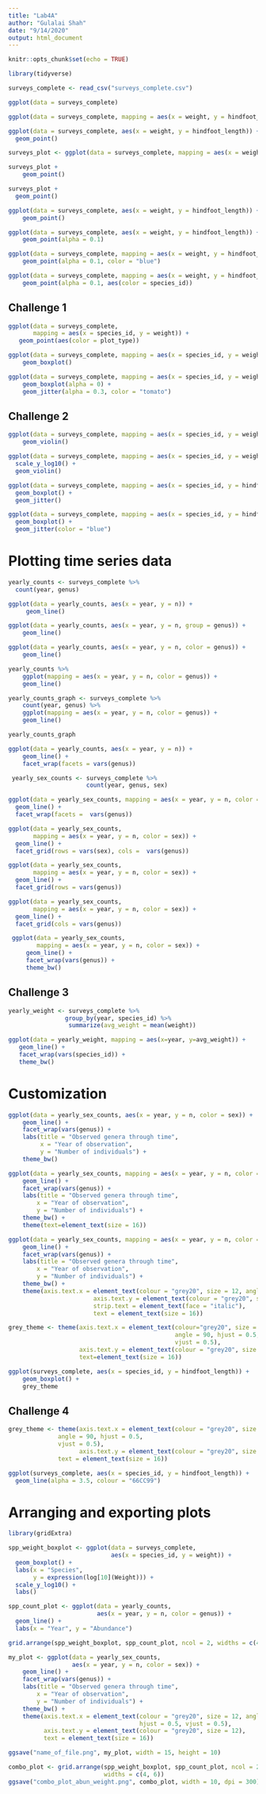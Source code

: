 ```yaml
---
title: "Lab4A"
author: "Gulalai Shah"
date: "9/14/2020"
output: html_document
---
```


```r
knitr::opts_chunk$set(echo = TRUE)
```
```r
library(tidyverse)
```
```r
surveys_complete <- read_csv("surveys_complete.csv")

```
```r
ggplot(data = surveys_complete)
```
```r
ggplot(data = surveys_complete, mapping = aes(x = weight, y = hindfoot_length))
```
```r
ggplot(data = surveys_complete, aes(x = weight, y = hindfoot_length)) +
  geom_point()
```
```r
surveys_plot <- ggplot(data = surveys_complete, mapping = aes(x = weight, y = hindfoot_length))
```
```r
surveys_plot + 
    geom_point()
```

```r
surveys_plot +
  geom_point()
```




```r
ggplot(data = surveys_complete, aes(x = weight, y = hindfoot_length)) +
    geom_point()
```
```r
ggplot(data = surveys_complete, aes(x = weight, y = hindfoot_length)) +
    geom_point(alpha = 0.1)
```

```r
ggplot(data = surveys_complete, mapping = aes(x = weight, y = hindfoot_length)) +
    geom_point(alpha = 0.1, color = "blue")
```

```r
ggplot(data = surveys_complete, mapping = aes(x = weight, y = hindfoot_length)) +
    geom_point(alpha = 0.1, aes(color = species_id))
```

## Challenge 1

```r
ggplot(data = surveys_complete, 
       mapping = aes(x = species_id, y = weight)) +
   geom_point(aes(color = plot_type))
```
```r
ggplot(data = surveys_complete, mapping = aes(x = species_id, y = weight)) +
    geom_boxplot()
```
```r
ggplot(data = surveys_complete, mapping = aes(x = species_id, y = weight)) +
    geom_boxplot(alpha = 0) +
    geom_jitter(alpha = 0.3, color = "tomato")
```

## Challenge 2
```r
ggplot(data = surveys_complete, mapping = aes(x = species_id, y = weight)) +
    geom_violin()
```
```r
ggplot(data = surveys_complete, mapping = aes(x = species_id, y = weight)) + 
  scale_y_log10() +
  geom_violin()
```
```r
ggplot(data = surveys_complete, mapping = aes(x = species_id, y = hindfoot_length)) +
  geom_boxplot() +
  geom_jitter()
```
```r
ggplot(data = surveys_complete, mapping = aes(x = species_id, y = hindfoot_length)) +
  geom_boxplot() +
  geom_jitter(color = "blue")
```



# Plotting time series data
```r
yearly_counts <- surveys_complete %>%
  count(year, genus)
```
```r
ggplot(data = yearly_counts, aes(x = year, y = n)) +
     geom_line()
```
```r
ggplot(data = yearly_counts, aes(x = year, y = n, group = genus)) +
    geom_line()
```
```r
ggplot(data = yearly_counts, aes(x = year, y = n, color = genus)) +
    geom_line()
```
```r
yearly_counts %>% 
    ggplot(mapping = aes(x = year, y = n, color = genus)) +
    geom_line()
```
```r
yearly_counts_graph <- surveys_complete %>%
    count(year, genus) %>% 
    ggplot(mapping = aes(x = year, y = n, color = genus)) +
    geom_line()
```

```r
yearly_counts_graph
```
```r
ggplot(data = yearly_counts, aes(x = year, y = n)) +
    geom_line() +
    facet_wrap(facets = vars(genus))
```
```r
 yearly_sex_counts <- surveys_complete %>%
                      count(year, genus, sex)
```
```r
ggplot(data = yearly_sex_counts, mapping = aes(x = year, y = n, color = sex)) +
  geom_line() +
  facet_wrap(facets =  vars(genus))
```
```r
ggplot(data = yearly_sex_counts, 
       mapping = aes(x = year, y = n, color = sex)) +
  geom_line() +
  facet_grid(rows = vars(sex), cols =  vars(genus))
```
```r
ggplot(data = yearly_sex_counts, 
       mapping = aes(x = year, y = n, color = sex)) +
  geom_line() +
  facet_grid(rows = vars(genus))
```
```r
ggplot(data = yearly_sex_counts, 
       mapping = aes(x = year, y = n, color = sex)) +
  geom_line() +
  facet_grid(cols = vars(genus))
```
```r
 ggplot(data = yearly_sex_counts, 
        mapping = aes(x = year, y = n, color = sex)) +
     geom_line() +
     facet_wrap(vars(genus)) +
     theme_bw()
```

## Challenge 3

```r
yearly_weight <- surveys_complete %>%
                group_by(year, species_id) %>%
                 summarize(avg_weight = mean(weight))
```

```r
ggplot(data = yearly_weight, mapping = aes(x=year, y=avg_weight)) +
   geom_line() +
   facet_wrap(vars(species_id)) +
   theme_bw()
```

# Customization

```r
ggplot(data = yearly_sex_counts, aes(x = year, y = n, color = sex)) +
    geom_line() +
    facet_wrap(vars(genus)) +
    labs(title = "Observed genera through time",
         x = "Year of observation",
         y = "Number of individuals") +
    theme_bw()
```
```r
ggplot(data = yearly_sex_counts, mapping = aes(x = year, y = n, color = sex)) +
    geom_line() +
    facet_wrap(vars(genus)) +
    labs(title = "Observed genera through time",
        x = "Year of observation",
        y = "Number of individuals") +
    theme_bw() +
    theme(text=element_text(size = 16))
```
```r
ggplot(data = yearly_sex_counts, mapping = aes(x = year, y = n, color = sex)) +
    geom_line() +
    facet_wrap(vars(genus)) +
    labs(title = "Observed genera through time",
        x = "Year of observation",
        y = "Number of individuals") +
    theme_bw() +
    theme(axis.text.x = element_text(colour = "grey20", size = 12, angle = 90, hjust = 0.5, vjust = 0.5),
                        axis.text.y = element_text(colour = "grey20", size = 12),
                        strip.text = element_text(face = "italic"),
                        text = element_text(size = 16))
```
```r
grey_theme <- theme(axis.text.x = element_text(colour="grey20", size = 12, 
                                               angle = 90, hjust = 0.5, 
                                               vjust = 0.5),
                    axis.text.y = element_text(colour = "grey20", size = 12),
                    text=element_text(size = 16))
```

```r
ggplot(surveys_complete, aes(x = species_id, y = hindfoot_length)) +
    geom_boxplot() +
    grey_theme
```

## Challenge 4

```r
grey_theme <- theme(axis.text.x = element_text(colour = "grey20", size = 12,
              angle = 90, hjust = 0.5,
              vjust = 0.5),
                    axis.text.y = element_text(colour = "grey20", size = 12),
              text = element_text(size = 16))

ggplot(surveys_complete, aes(x = species_id, y = hindfoot_length)) +
  geom_line(alpha = 3.5, colour = "66CC99")
```


# Arranging and exporting plots
```r
library(gridExtra)
```

```r
spp_weight_boxplot <- ggplot(data = surveys_complete, 
                             aes(x = species_id, y = weight)) +
  geom_boxplot() +
  labs(x = "Species", 
       y = expression(log[10](Weight))) +
  scale_y_log10() + 
  labs()

spp_count_plot <- ggplot(data = yearly_counts, 
                         aes(x = year, y = n, color = genus)) +
  geom_line() + 
  labs(x = "Year", y = "Abundance")
```

```r
grid.arrange(spp_weight_boxplot, spp_count_plot, ncol = 2, widths = c(4, 6))
```
```r
my_plot <- ggplot(data = yearly_sex_counts, 
                  aes(x = year, y = n, color = sex)) +
    geom_line() +
    facet_wrap(vars(genus)) +
    labs(title = "Observed genera through time",
        x = "Year of observation",
        y = "Number of individuals") +
    theme_bw() +
    theme(axis.text.x = element_text(colour = "grey20", size = 12, angle = 90,
                                     hjust = 0.5, vjust = 0.5),
          axis.text.y = element_text(colour = "grey20", size = 12),
          text = element_text(size = 16))
```

```r
ggsave("name_of_file.png", my_plot, width = 15, height = 10)

combo_plot <- grid.arrange(spp_weight_boxplot, spp_count_plot, ncol = 2, 
                           widths = c(4, 6))
ggsave("combo_plot_abun_weight.png", combo_plot, width = 10, dpi = 300)
```

```r

```



